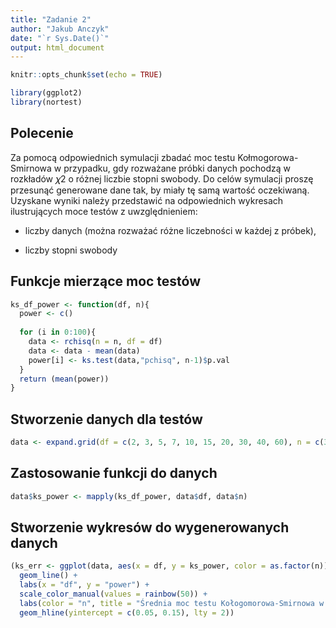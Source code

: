 ```yaml
---
title: "Zadanie 2"
author: "Jakub Anczyk"
date: "`r Sys.Date()`"
output: html_document
---
```


```r
knitr::opts_chunk$set(echo = TRUE)
```

```r
library(ggplot2)
library(nortest)
```

## Polecenie

Za pomocą odpowiednich symulacji zbadać moc testu Kołmogorowa-Smirnowa w przypadku, gdy rozważane próbki danych pochodzą w rozkładów 𝜒2 o różnej liczbie stopni swobody. Do celów symulacji proszę przesunąć generowane dane tak, by miały tę samą wartość oczekiwaną. Uzyskane wyniki należy przedstawić na odpowiednich wykresach ilustrujących moce testów z uwzględnieniem:

- liczby danych (można rozważać różne liczebności w każdej z próbek),

- liczby stopni swobody


## Funkcje mierzące moc testów

```r

ks_df_power <- function(df, n){
  power <- c()
  
  for (i in 0:100){
    data <- rchisq(n = n, df = df)
    data <- data - mean(data)
    power[i] <- ks.test(data,"pchisq", n-1)$p.val
  }
  return (mean(power))
}

```

## Stworzenie danych dla testów

```r

data <- expand.grid(df = c(2, 3, 5, 7, 10, 15, 20, 30, 40, 60), n = c(3, 4, 5, 6, 7, 8, 9, 10))

```

## Zastosowanie funkcji do danych

```r

data$ks_power <- mapply(ks_df_power, data$df, data$n)

```

## Stworzenie wykresów do wygenerowanych danych

```r

(ks_err <- ggplot(data, aes(x = df, y = ks_power, color = as.factor(n))) +
  geom_line() +
  labs(x = "df", y = "power") +
  scale_color_manual(values = rainbow(50)) +
  labs(color = "n", title = "Średnia moc testu Kołogomorowa-Smirnowa w zależności od n i df") +
  geom_hline(yintercept = c(0.05, 0.15), lty = 2))

```